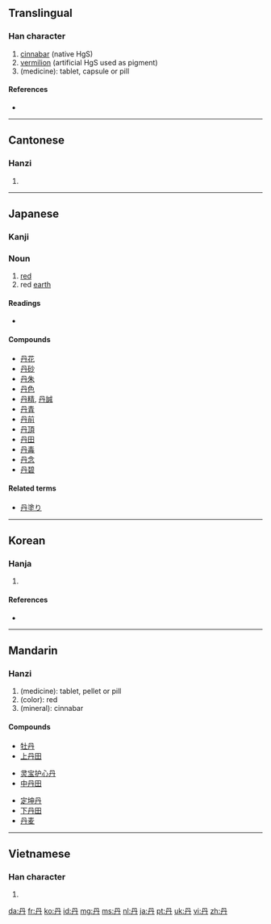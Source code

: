 {{also|丹}}<!-- may be replaced by zh-forms -->
==Translingual==

===Han character===
{{Han char|rn=3|rad=丶|as=03|sn=4|four=7744<sub>0</sub>|canj=月卜 (BY)}}

# [[cinnabar]] (native HgS)
# [[vermilion]] (artificial HgS used as pigment)
# (medicine): tablet, capsule or pill 

====References====
* {{Han ref|kx=0080.160|dkj=00099|dj=0162.220|hdz=10044.010|uh=4E39|ud=20025|bh=A4A6|bd=42150}}

----

==Cantonese==

===Hanzi===
{{yue-hanzi|jyut=|y=[[daan1]]}}

# {{defn|Cantonese}}

----

==Japanese==

===Kanji===
{{ja-kanji|grade=c|rs=丶03}}

===Noun===
{{ja-noun|k|hira=に|rom=ni}}

# [[red]]
# red [[earth]]

====Readings====
* {{ja-readings|on=[[たん]] ([[tan]])|kun=[[あか]] ([[aka]]), [[に]] ([[ni]])}}

====Compounds====
* [[丹花]]
* [[丹砂]]
* [[丹朱]]
* [[丹色]]
* [[丹精]], [[丹誠]]
* [[丹青]]
* [[丹前]]
* [[丹頂]]
* [[丹田]]
* [[丹毒]]
* [[丹念]]
* [[丹碧]]

====Related terms====
* [[丹塗り]]

----

==Korean==

===Hanja===
{{ko-hanja|hangeul=[[단]], [[란]] (난)|rv=dan, lan (nan)|mr=tan, ran (nan)|eumhun=[[붉을]], [[정성스러울]]|ehrv=bulgeun, jeongseongsureoul|ehmr=pulgǔn, jǒngsǒngsǔrǒul|ehy=}}

# {{defn|Korean}}

====References====
* {{Hanja ref|nav=8788}}

----

==Mandarin==

===Hanzi===
{{cmn-hanzi|pin=[[dān]] ([[dan1]])|wg=[[tan1|tan<sup>1</sup>]]}}

# (medicine): tablet, pellet or pill 
# (color): red
# (mineral): cinnabar

====Compounds====
{{top3}}
* [[牡丹]]
* [[上丹田]]

{{mid3}}
* [[灵宝护心丹]]
* [[中丹田]]

{{mid3}}
* [[定坤丹]]
* [[下丹田]]
* [[丹麦]]

{{bottom}}
----

==Vietnamese==

===Han character===
{{vi-hantu|[[đan]], [[đam]], [[đơn]]}}

# {{defn|Vietnamese}}

[[da:丹]]
[[fr:丹]]
[[ko:丹]]
[[id:丹]]
[[mg:丹]]
[[ms:丹]]
[[nl:丹]]
[[ja:丹]]
[[pt:丹]]
[[uk:丹]]
[[vi:丹]]
[[zh:丹]]